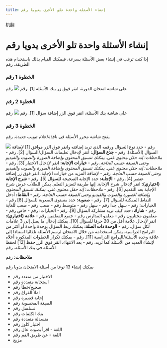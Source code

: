 ```yaml
---
title: إنشاء الأسئلة واحدة تلو الأخرى يدويا رقم 
---
```


机翻
# إنشاء الأسئلة واحدة تلو الأخرى يدويا رقم 

 إذا كنت ترغب في إنشاء بعض الأسئلة بسرعة، فيمكنك القيام بذلك باستخدام هذه الطريقة. رقم 

 ### الخطوة 1 رقم 
 على شاشة امتحان الدورة، انقر فوق زر بنك الأسئلة [1]. رقم 
 ![]( /img/utest/teacher/question01.png) رقم 

 ### الخطوة 2 رقم 
 على شاشة بنك الأسئلة، انقر فوق الزر إضافة سؤال [1]. رقم 
 ![]( /img/utest/teacher/question02.png) رقم 

 ### الخطوة 3 رقم 

 يفتح شاشة محرر الأسئلة في نافذة/علام تبويب جديدة. رقم 

 ![]( /img/utest/teacher/question03.png) رقم 
      - حدد نوع السؤال ورقمه الذي تريد إضافته وانقر فوق الزر موافق [1] لإضافة السؤال (الأسئلة). رقم 
      - **جذع السؤال:** انقر لإدخال تعليمات السؤال/السؤال [2]. رقم 
         - *ملاحظات: إنه حقل محتوى غني. يمكنك تنسيق المحتوى وإضافة الصورة والصوت والفيديو وحتى الصيغة حسب الحاجة. رقم*
      - **خيارات الإجابة:** انقر لإدخال الاختيار [3]. رقم 
         - *ملاحظات: إنه حقل محتوى غني. يمكنك تنسيق المحتوى وإضافة الصورة والصوت والفيديو وحتى الصيغة حسب الحاجة. رقم*
      - لإضافة المزيد من خيارات الإجابة، انقر فوق زر إضافة عنصر [4]. رقم 
      - **الإجابة:** حدد الإجابة الصحيحة للسؤال [5]. رقم 
      - **شرح الإجابة (اختياري):** انقر لإدخال شرح الإجابة. إنها طريقة لتعزيز التعلم. يمكن للطلاب عرض شرح الإجابة بعد التقديم [6]. رقم 
         - *ملاحظات: إنه حقل محتوى غني. يمكنك تنسيق المحتوى وإضافة الصورة والصوت والفيديو وحتى الصيغة حسب الحاجة. رقم*
      - **النقاط:** أدخل النقاط الممكنة للسؤال [7]. رقم 
      - **صعوبة:** حدد مستوى الصعوبة للسؤال [8] رقم 
          - الخيارات: رقم 
             - سهل جدا رقم 
             - سهل رقم 
             - متوسط رقم 
             - صعب رقم 
             - صعب للغاية رقم 
      - **شارك:** حدد كيف تريد مشاركة السؤال [9]. رقم 
          - الخيارات: رقم 
             - خاص رقم 
             - معلمون مختارون رقم 
             - معلمو المدارس رقم 
             - جميع المعلمين رقم 
     - **علامة (اختياري):** انقر لإدخال علامة أقل من 20 حرفا للسؤال [10]. يمكنك إدخال ما يصل إلى 3 علامات لكل سؤال. رقم 
     - **الوحدة ذات الصلة:** يمكنك ربط السؤال بوحدة واحدة أو أكثر من البرامج الدراسية. يمكن استخدامه من خلال الامتحان لرسم الأسئلة تلقائيا استنادا إلى علاقة وحدة الأسئلة/البرامج الدراسية [11]. رقم 
     - يمكنك تكرار الخطوات المذكورة أعلاه لإنشاء العديد من الأسئلة كما تريد. رقم 
     - بعد الانتهاء، انقر فوق الزر حفظ [12] لحفظ الأسئلة في بنك الأسئلة. رقم 
 
 **ملاحظات:** رقم 
 
 يمكنك إنشاء 13 نوعا من أسئلة الامتحان يدويا رقم 
 - الاختيار من متعدد رقم 
 - استجابة متعددة رقم 
 - صحيح/خطأ رقم 
 - املأ الفراغ رقم 
 - إجابة قصيرة رقم 
 - الصيغة المحسوبة رقم 
 - تسلسل رقم 
 - بنك الكلمات رقم 
 - منسدلة متعددة رقم 
 - اختبار كلوز رقم 
 - اللغة - اقرأ بصوت عال رقم 
 - اللغة - عن طريق الفم رقم 
 - مزيج
